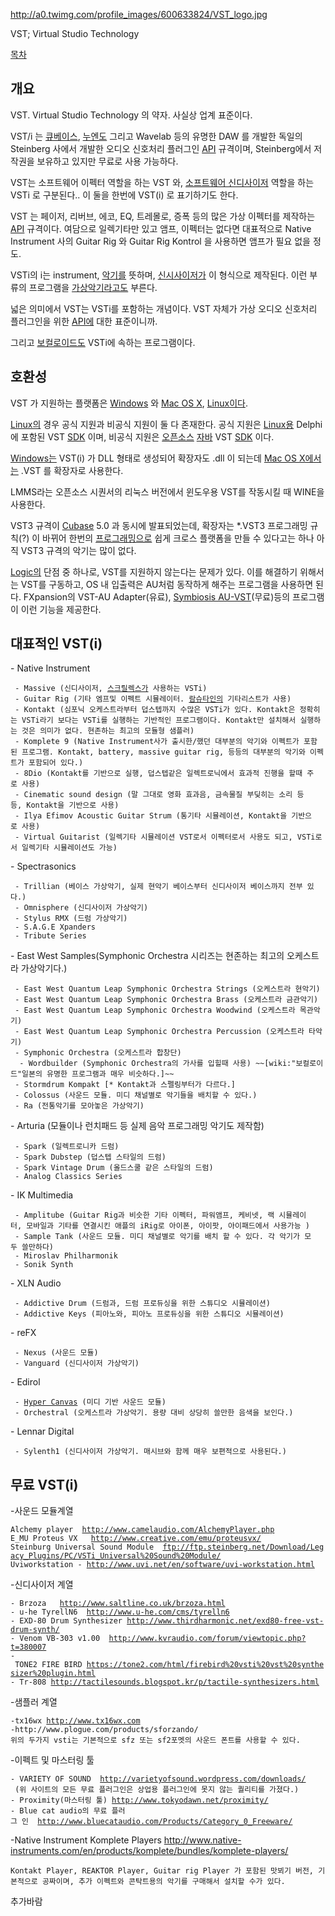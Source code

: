http://a0.twimg.com/profile_images/600633824/VST_logo.jpg

VST; Virtual Studio Technology

[[목차]]

== 개요 ==

VST. Virtual Studio Technology 의 약자. 사실상 업계 표준이다.

VST/i 는 [[큐베이스]], [[누엔도]] 그리고 Wavelab 등의 유명한 DAW 를 개발한 독일의 Steinberg 사에서 개발한 오디오 신호처리 플러그인 [[API]] 규격이며, Steinberg에서 저작권을 보유하고 있지만 무료로 사용 가능하다. 

VST는 소프트웨어 이펙터 역할을 하는 VST 와, [[소프트웨어 신디사이저]] 역할을 하는 VSTi 로 구분된다.. 이 둘을 한번에 VST(i) 로 표기하기도 한다.

VST 는 페이저, 리버브, 에코, EQ, 트레몰로, 증폭 등의 많은 가상 이펙터를 제작하는 [[API]] 규격이다. 여담으로 일렉기타만 있고 앰프, 이펙터는 없다면 대표적으로 Native Instrument 사의 Guitar Rig 와 Guitar Rig Kontrol 을 사용하면 앰프가 필요 없을 정도.

VSTi의 i는 instrument, [[악기]]를 뜻하며, [[신시사이저]]가 이 형식으로 제작된다. 이런 부류의 프로그램을 [[가상악기]]라고도 부른다. 

넓은 의미에서 VST는 VSTi를 포함하는 개념이다. VST 자체가 가상 오디오 신호처리 플러그인을 위한 [[API]]에 대한 표준이니까.

그리고 [[보컬로이드]]도 VSTi에 속하는 프로그램이다.

== 호환성 ==
VST 가 지원하는 플랫폼은 [[Windows]] 와 [[Mac OS X]], [[Linux]]이다.

[[Linux]]의 경우 공식 지원과 비공식 지원이 둘 다 존재한다. 공식 지원은 [[Linux]]용 Delphi에 포함된 VST [[SDK]] 이며, 비공식 지원은 [[오픈소스]] [[자바]] VST [[SDK]] 이다.

[[Windows]]는 VST(i) 가 DLL 형태로 생성되어 확장자도 .dll 이 되는데 [[Mac OS X]]에서는 .VST 를 확장자로 사용한다. 

LMMS라는 오픈소스 시퀀서의 리눅스 버전에서 윈도우용 VST를 작동시킬 때 WINE을 사용한다.

VST3 규격이 [[Cubase]] 5.0 과 동시에 발표되었는데, 확장자는 *.VST3 프로그래밍 규칙(?) 이 바뀌어 한번의 [[프로그래밍]]으로 쉽게 크로스 플랫폼을 만들 수 있다고는 하나 아직 VST3 규격의 악기는 많이 없다.

[[Logic]]의 단점 중 하나로, VST를 지원하지 않는다는 문제가 있다. 이를 해결하기 위해서는 VST를 구동하고, OS 내 입출력은 AU처럼 동작하게 해주는 프로그램을 사용하면 된다. FXpansion의 VST-AU Adapter(유료), [http://code.google.com/p/symbiosis-au-vst/ Symbiosis AU-VST](무료)등의 프로그램이 이런 기능을 제공한다.

== 대표적인 VST(i) ==

- Native Instrument
  - Massive (신디사이저, [[스크릴렉스]]가 사용하는 VSTi)
  - Guitar Rig (기타 엠프및 이펙트 시뮬레이터. [[람슈타인]]의 기타리스트가 사용)
  - Kontakt (심포닉 오케스트라부터 덥스텝까지 수많은 VSTi가 있다. Kontakt은 정확히는 VSTi라기 보다는 VSTi를 실행하는 기반적인 프로그램이다. Kontakt만 설치해서 실행하는 것은 의미가 없다. 현존하는 최고의 모듈형 샘플러)
  - Komplete 9 (Native Instrument사가 출시한/했던 대부분의 악기와 이펙트가 포함된 프로그램. Kontakt, battery, massive guitar rig, 등등의 대부분의 악기와 이펙트가 포함되어 있다.)
  - 8Dio (Kontakt를 기반으로 실행, 덥스텝같은 일렉트로닉에서 효과적 진행을 할때 주로 사용)
  - Cinematic sound design (말 그대로 영화 효과음, 금속물질 부딪히는 소리 등등, Kontakt을 기반으로 사용)
  - Ilya Efimov Acoustic Guitar Strum (통기타 시뮬레이션, Kontakt을 기반으로 사용)
  - Virtual Guitarist (일렉기타 시뮬레이션 VST로서 이펙터로서 사용도 되고, VSTi로서 일렉기타 시뮬레이션도 가능)
- Spectrasonics
  - Trillian (베이스 가상악기, 실제 현악기 베이스부터 신디사이저 베이스까지 전부 있다.)
  - Omnisphere (신디사이저 가상악기)
  - Stylus RMX (드럼 가상악기)
  - S.A.G.E Xpanders 
  - Tribute Series 
- East West Samples(Symphonic Orchestra 시리즈는 현존하는 최고의 오케스트라 가상악기다.)
  - East West Quantum Leap Symphonic Orchestra Strings (오케스트라 현악기)
  - East West Quantum Leap Symphonic Orchestra Brass (오케스트라 금관악기)
  - East West Quantum Leap Symphonic Orchestra Woodwind (오케스트라 목관악기)
  - East West Quantum Leap Symphonic Orchestra Percussion (오케스트라 타악기)
  - Symphonic Orchestra (오케스트라 합창단)
   - Wordbuilder (Symphonic Orchestra의 가사를 입힐때 사용) ~~[wiki:"보컬로이드"일본의 유명한 프로그램과 매우 비슷하다.]~~ 
  - Stormdrum Kompakt [* Kontakt과 스펠링부터가 다르다.]
  - Colossus (사운드 모듈. 미디 채널별로 악기들을 배치할 수 있다.)
  - Ra (전통악기를 모아놓은 가상악기)
- Arturia (모듈이나 런치패드 등 실제 음악 프로그래밍 악기도 제작함)
  - Spark (일렉트로니카 드럼)
  - Spark Dubstep (덥스텝 스타일의 드럼)
  - Spark Vintage Drum (올드스쿨 같은 스타일의 드럼)
  - Analog Classics Series 
- IK Multimedia 
  - Amplitube (Guitar Rig과 비슷한 기타 이펙터, 파워앰프, 케비넷, 랙 시뮬레이터, 모바일과 기타를 연결시킨 애플의 iRig로 아이폰, 아이팟, 아이패드에서 사용가능 )
  - Sample Tank (사운드 모듈. 미디 채널별로 악기를 배치 할 수 있다. 각 악기가 모두 쓸만하다)
  - Miroslav Philharmonik
  - Sonik Synth
- XLN Audio
  - Addictive Drum (드럼과, 드럼 프로듀싱을 위한 스튜디오 시뮬레이션)
  - Addictive Keys (피아노와, 피아노 프로듀싱을 위한 스튜디오 시뮬레이션)
- reFX
  - Nexus (사운드 모듈)
  - Vanguard (신디사이저 가상악기)
- Edirol
  - [[Virtual Sound Canvas|Hyper Canvas]] (미디 기반 사운드 모듈)
  - Orchestral (오케스트라 가상악기. 용량 대비 상당히 쓸만한 음색을 보인다.)
- Lennar Digital
  - Sylenth1 (신디사이저 가상악기. 매시브와 함께 매우 보편적으로 사용된다.)
== 무료 VST(i) ==

-사운드 모듈계열
 Alchemy player  http://www.camelaudio.com/AlchemyPlayer.php
 E_MU Proteus VX   http://www.creative.com/emu/proteusvx/
 Steinburg Universal Sound Module  ftp://ftp.steinberg.net/Download/Legacy_Plugins/PC/VSTi_Universal%20Sound%20Module/
 Uviworkstation - http://www.uvi.net/en/software/uvi-workstation.html
 
-신디사이저 계열
 - Brzoza   http://www.saltline.co.uk/brzoza.html
 - u-he TyrellN6  http://www.u-he.com/cms/tyrelln6 
 - EXD-80 Drum Synthesizer http://www.thirdharmonic.net/exd80-free-vst-drum-synth/
 - Venom VB-303 v1.00  http://www.kvraudio.com/forum/viewtopic.php?t=380007
 - TONE2 FIRE BIRD https://tone2.com/html/firebird%20vsti%20vst%20synthesizer%20plugin.html
 - Tr-808 http://tactilesounds.blogspot.kr/p/tactile-synthesizers.html
 
-샘플러 계열
 -tx16wx http://www.tx16wx.com
 -http://www.plogue.com/products/sforzando/
 위의 두가지 vsti는 기본적으로 sfz 또는 sf2포멧의 사운드 폰트를 사용할 수 있다. 

-이펙트 및 마스터링 툴
 - VARIETY OF SOUND  http://varietyofsound.wordpress.com/downloads/
  (위 사이트의 모든 무료 플러그인은 상업용 플러그인에 못지 않는 퀄리티를 가졌다.)
 - Proximity(마스터링 툴) http://www.tokyodawn.net/proximity/
 - Blue cat audio의 무료 플러그 인  http://www.bluecataudio.com/Products/Category_0_Freeware/

-Native Instrument Komplete Players  http://www.native-instruments.com/en/products/komplete/bundles/komplete-players/
 Kontakt Player, REAKTOR Player, Guitar rig Player 가 포함된 맛뵈기 버전, 기본적으로 공짜이며, 추가 이펙트와 콘탁트용의 악기를 구매해서 설치할 수가 있다.  

추가바람
